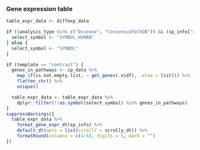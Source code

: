 ### Gene expression table

```r
table_expr_data <- diffexp_data

if ((analysis_type %in% c("Disease", "ConsensusPathDB")) && (sp_info["common"] != "human")) {
  select_symbol <- "SYMBOL_HUMAN"
} else {
  select_symbol <- "SYMBOL"
}

if (template == "contrast") {
  genes_in_pathways <- cp_data %>%
    map_if(is.not.empty.list, ~ get_genes(.x$df), .else = list()) %>%
    flatten_chr() %>%
    unique()

  table_expr_data <- table_expr_data %>%
    dplyr::filter(!!as.symbol(select_symbol) %in% genes_in_pathways)
}
suppressWarnings({
  table_expr_data %>%
    format_gene_expr_dt(sp_info) %>%
    default_dt(opts = list(scrollY = scrolly_dt)) %>%
    formatRound(columns = c(4:6), digits = 5, mark = "")
})
```
